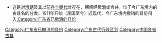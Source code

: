 * 这是对[[清朝|清朝]]及其以前[[中国朝代|各个朝代]]曾存在、期间经撤消或合并，位于今广东境内的古县名的分类。1911年开始（民国至今）近现代，今广东境内撤销的县份归入[[:Category:广东省已撤消的县份|:Category:广东省已撤消的县份]]
{{中国古代行政区划分类向导|state=expanded}}

[[Category:广东省已撤消的县份|Category:广东省已撤消的县份]]
[[Category:广东古代行政区划|Category:广东古代行政区划]]
[[Category:中国各省古县|Category:中国各省古县]]